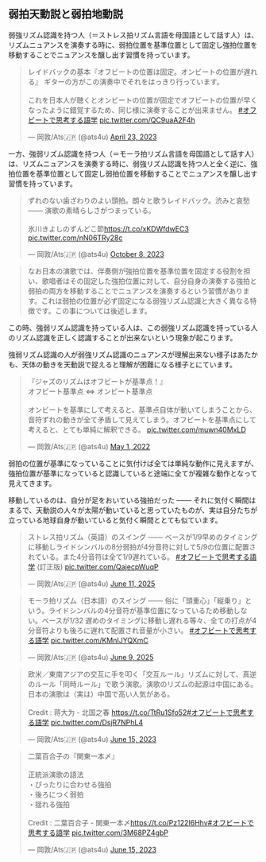 

## 弱拍天動説と弱拍地動説 {#weakbeat-geocentrism-vs-heliocentrism}

弱強リズム認識を持つ人（＝ストレス拍リズム言語を母国語として話す人）は、リズムニュアンスを演奏する時に、弱拍位置を基準位置として固定し強拍位置を移動することでニュアンスを醸し出す習慣を持っています。

<div class="center-box"><blockquote class="twitter-tweet" data-media-max-width="560"><p lang="ja" dir="ltr">レイドバックの基本『オフビートの位置は固定。オンビートの位置が遅れる』 ギターの方がこの演奏中でそれをはっきり行っています。<br><br>これを日本人が聴くとオンビートの位置が固定でオフビートの位置が早くなったように錯覚するため、同じ様に演奏することが出来ません。 <a href="https://twitter.com/hashtag/%E3%82%AA%E3%83%95%E3%83%93%E3%83%BC%E3%83%88%E3%81%A7%E6%80%9D%E8%80%83%E3%81%99%E3%82%8B%E8%AA%9E%E5%AD%A6?src=hash&amp;ref_src=twsrc%5Etfw">#オフビートで思考する語学</a> <a href="https://t.co/QC9uaA2F4h">pic.twitter.com/QC9uaA2F4h</a></p>&mdash; 岡敦/Ats🇯🇵 (@ats4u) <a href="https://twitter.com/ats4u/status/1650000173932900352?ref_src=twsrc%5Etfw">April 23, 2023</a></blockquote></div>

一方、強弱リズム認識を持つ人（＝モーラ拍リズム言語を母国語として話す人）は、リズムニュアンスを演奏する時に、弱強リズム認識を持つ人と全く逆に、強拍位置を基準位置として固定し弱拍位置を移動することでニュアンスを醸し出す習慣を持っています。

<div class="center-box"><blockquote class="twitter-tweet" data-media-max-width="560"><p lang="ja" dir="ltr">ずれのない歯ざわりのよい頭拍。朗々と歌うレイドバック。渋みと哀愁 ─── 演歌の素晴らしさがつまっている。<br><br>氷川きよしのずんどこ節<a href="https://t.co/xKDWfdwEC3">https://t.co/xKDWfdwEC3</a> <a href="https://t.co/nN06TRy28c">pic.twitter.com/nN06TRy28c</a></p>&mdash; 岡敦/Ats🇯🇵 (@ats4u) <a href="https://twitter.com/ats4u/status/1710928577670336908?ref_src=twsrc%5Etfw">October 8, 2023</a></blockquote> </div>

> なお日本の演歌では、伴奏側が強拍位置を基準位置を固定する役割を担い、歌唱者はその固定した強拍位置に対して、自分自身の演奏する強拍と弱拍の両方を移動することでニュアンスを演奏するという習慣があります。これは弱拍の位置が必ず固定になる弱強リズム認識と大きく異なる特徴です。この事については後述します。


この時、強弱リズム認識を持っている人は、この弱強リズム認識を持っている人のリズム認識を正しく認識することが出来ないという現象が起こります。

強弱リズム認識の人が弱強リズム認識のニュアンスが理解出来ない様子はあたかも、天体の動きを天動説で捉えると理解が困難になる様子とにています。

<div class="center-box"><blockquote class="twitter-tweet" data-media-max-width="560"><p lang="ja" dir="ltr">『ジャズのリズムはオフビートが基準点！』<br>オフビート基準点 ⇔ オンビート基準点<br><br>オンビートを基準にして考えると、基準点自体が動いてしまうことから、音符ずれの動きが全て矛盾して見えてしまう。オフビートを基準点にして考えると、とても単純に解釈できる。 <a href="https://t.co/muwn40MxLD">pic.twitter.com/muwn40MxLD</a></p>&mdash; 岡敦/Ats🇯🇵 (@ats4u) <a href="https://twitter.com/ats4u/status/1520578075490418688?ref_src=twsrc%5Etfw">May 1, 2022</a></blockquote></div>

弱拍の位置が基準になっていることに気付けば全ては単純な動作に見えますが、強拍位置が基準になっていると認識していると途端に全てが複雑な動作となって見えてきます。

移動しているのは、自分が足をおいている強拍だった ─── それに気付く瞬間はまるで、天動説の人々が太陽が動いていると思っていたものが、実は自分たちが立っている地球自身が動いていると気付く瞬間ととても似ています。




<div class="center-box"><blockquote class="twitter-tweet" data-media-max-width="560"><p lang="ja" dir="ltr">ストレス拍リズム（英語）のスイング ─── ベースが1/9早めのタイミングに移動しライドシンバルの8分弱拍が4分音符に対して5/9の位置に配置されている。また4分音符は全て1/9遅れている。 <a href="https://twitter.com/hashtag/%E3%82%AA%E3%83%95%E3%83%93%E3%83%BC%E3%83%88%E3%81%A7%E6%80%9D%E8%80%83%E3%81%99%E3%82%8B%E8%AA%9E%E5%AD%A6?src=hash&amp;ref_src=twsrc%5Etfw">#オフビートで思考する語学</a> (訂正版) <a href="https://t.co/QajecpWuqP">pic.twitter.com/QajecpWuqP</a></p>&mdash; 岡敦/Ats🇯🇵 (@ats4u) <a href="https://twitter.com/ats4u/status/1932739193438146682?ref_src=twsrc%5Etfw">June 11, 2025</a></blockquote></div>


<div class="center-box"><blockquote class="twitter-tweet" data-media-max-width="560"><p lang="ja" dir="ltr">モーラ拍リズム（日本語）のスイング ─── 俗に「頭重心」「縦乗り」という。ライドシンバルの4分音符が基準位置になっているため移動しない。ベースが1/32 遅めのタイミングに移動し遅れる等々、全ての打点が4分音符よりも後ろに遅れて配置され音量が小さい。 <a href="https://twitter.com/hashtag/%E3%82%AA%E3%83%95%E3%83%93%E3%83%BC%E3%83%88%E3%81%A7%E6%80%9D%E8%80%83%E3%81%99%E3%82%8B%E8%AA%9E%E5%AD%A6?src=hash&amp;ref_src=twsrc%5Etfw">#オフビートで思考する語学</a> <a href="https://t.co/KMnIJYQXmC">pic.twitter.com/KMnIJYQXmC</a></p>&mdash; 岡敦/Ats🇯🇵 (@ats4u) <a href="https://twitter.com/ats4u/status/1932139175647850918?ref_src=twsrc%5Etfw">June 9, 2025</a></blockquote></div>


<div class="center-box"><blockquote class="twitter-tweet" data-media-max-width="560"><p lang="ja" dir="ltr">欧米／東南アジアの交互に手を叩く「交互ルール」リズムに対して、真逆のルール「同時ルール」で歌う演歌。演歌のリズムの起源は中国にある。日本の演歌は（実は）中国で高い人気がある。<br><br>Credit : 蒋大为 - 北国之春 <a href="https://t.co/TtRu1Sfo52">https://t.co/TtRu1Sfo52</a><a href="https://twitter.com/hashtag/%E3%82%AA%E3%83%95%E3%83%93%E3%83%BC%E3%83%88%E3%81%A7%E6%80%9D%E8%80%83%E3%81%99%E3%82%8B%E8%AA%9E%E5%AD%A6?src=hash&amp;ref_src=twsrc%5Etfw">#オフビートで思考する語学</a> <a href="https://t.co/DsjR7NPhL4">pic.twitter.com/DsjR7NPhL4</a></p>&mdash; 岡敦/Ats🇯🇵 (@ats4u) <a href="https://twitter.com/ats4u/status/1669192825442021377?ref_src=twsrc%5Etfw">June 15, 2023</a></blockquote> </div>



<div class="center-box"><blockquote class="twitter-tweet" data-media-max-width="560"><p lang="ja" dir="ltr">二葉百合子の『関東一本〆』<br><br>正統派演歌の語法<br>・ぴったりに合わせる強拍<br>・後ろにつく弱拍<br>・揺れる強拍<br><br>Credit : 二葉百合子 - 関東一本〆<a href="https://t.co/Pz122I6Hhv">https://t.co/Pz122I6Hhv</a><a href="https://twitter.com/hashtag/%E3%82%AA%E3%83%95%E3%83%93%E3%83%BC%E3%83%88%E3%81%A7%E6%80%9D%E8%80%83%E3%81%99%E3%82%8B%E8%AA%9E%E5%AD%A6?src=hash&amp;ref_src=twsrc%5Etfw">#オフビートで思考する語学</a> <a href="https://t.co/3M68PZ4gbP">pic.twitter.com/3M68PZ4gbP</a></p>&mdash; 岡敦/Ats🇯🇵 (@ats4u) <a href="https://twitter.com/ats4u/status/1669192095406628864?ref_src=twsrc%5Etfw">June 15, 2023</a></blockquote> </div>

